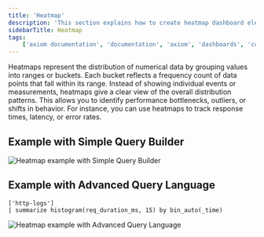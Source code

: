 ```yaml
---
title: 'Heatmap'
description: 'This section explains how to create heatmap dashboard elements and add them to your dashboard.'
sidebarTitle: Heatmap
tags:
    ['axiom documentation', 'documentation', 'axiom', 'dashboards', 'collaboration', 'queries', 'visualizations', 'filters', 'charts', 'simple query builder', 'advanced query builder']
---
```



Heatmaps represent the distribution of numerical data by grouping values into ranges or buckets. Each bucket reflects a frequency count of data points that fall within its range. Instead of showing individual events or measurements, heatmaps give a clear view of the overall distribution patterns. This allows you to identify performance bottlenecks, outliers, or shifts in behavior. For instance, you can use heatmaps to track response times, latency, or error rates.

<Prerequisites />

<CreateElement elementName="heatmap" elementButtonLabel="Heatmap"/>

## Example with Simple Query Builder

<Frame>
  <img src="/doc-assets/shots/heatmap-builder.png" alt="Heatmap example with Simple Query Builder" />
</Frame>

## Example with Advanced Query Language

```kusto
['http-logs']
| summarize histogram(req_duration_ms, 15) by bin_auto(_time)
```

<Frame>
  <img src="/doc-assets/shots/heatmap-apl.png" alt="Heatmap example with Advanced Query Language" />
</Frame>